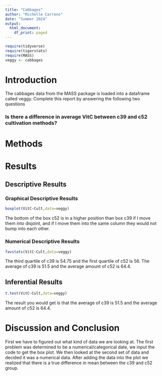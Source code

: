 ```yaml
---
title: "Cabbages"
author: "Michelle Carreno"
date: "Summer 2024"
output:
  html_document:
    df_print: paged
---
```


```r
require(tidyverse)
require(tigerstats)
require(MASS)
veggy <- cabbages
```

# Introduction

<!--In this section you explain what you are trying to show.  Where did the data come from?  What is the research or other question you are trying to answer?!-->
 The cabbages data from the MASS package is loaded into a dataframe called veggy. Complete this report by answering the following two questions  
 
### Is there a difference in average VitC between c39 and c52 cultivation methods?  

# Methods

<!--Decide on your methods:  use "variable analysis" or other appropriate descriptors.  Make sure to choose at least one graphical method and at least one numerical method.!-->

# Results

<!--Divide this section into two sub-sections:  One for your descriptive  results and one for your inferential results.!-->

## Descriptive Results

### Graphical Descriptive Results

<!--Graphical results here.  Make sure to show your code.  Provide appropriate labels for axes, giving units if possible, and provide a good title for the graph, too.  Use the graphical results to describe the patterns if any that exist in the data as focused toward the research question!-->
 
```r
boxplot(VitC~Cult,data=veggy)
```

The bottom of the box c52 is in a higher position than box c39 if I move them into disjoint, and if I move them into the same column they would not bump into each other. 




### Numerical Descriptive Results

<!--Numerical results go here. Use the numerical results to describe the patterns if any that exist in the data as focused toward the research question!-->
```r
favstats(VitC~Cult,data=veggy)
```

The third quartile of c39 is 54.75 and the first quartile of c52 is 56. The average of c39 is 51.5 and the average amount of c52 is 64.4. 

## Inferential Results

<!--State hypothesis clearly.  Make sure your discussion of the inferential test covers all the aspects that the test output produces, such as test statistic, p-value etc.  Make a decision about the null hypothesis, explain the assumptions on which the selected test/procedure was based, and why the chosen procedure satisfys the assumptions and is appropriate to answer the research question!-->
```r
t.test(VitC~Cult,data=veggy)
```
The result you would get is that the average of c39 is 51.5 and the average amount of c52 is 64.4. 



# Discussion and Conclusion

<!--Discussion and conclusion here.  If you found a relationship be sure to consider whether the relationship occurs because one of the variavbles causes the other, or whether they perhasps are related for some other reason.  Watch the chapter 6 videos from the GeorgeTown videos collection.!-->

 First we have to figured out what kind of data we are looking at. The first problem was determined to be a numerical/categorical date, we input the code to get the box plot. We then looked at the second set of data and decided it was a numerical data. After adding the data into the plot we realized that there is a true difference in mean between the c39 and c52 group. 
